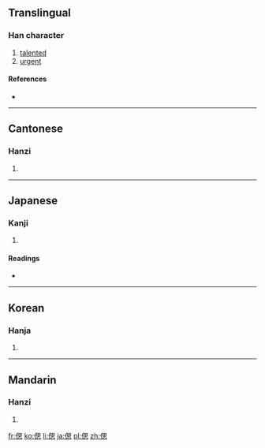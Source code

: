 ==Translingual==

===Han character===
{{Han char|rn=9|rad=人|as=09|sn=11|four=26230|canj=OWP|ids=⿰亻思}}

# [[talented]]
# [[urgent]]

====References====
* {{Han ref|kx=0111.320|dkj=00895|dj=0238.050|hdz=10191.040|uh=5072|ud=20594|bh=D454|bd=54356}}

----

==Cantonese==

===Hanzi===
{{yue-hanzi|jyut=|y=si1}}

# {{defn|lang=yue|sort=人09}}

----

==Japanese==

===Kanji===
{{ja-kanji|grade=|rs=人09}}

# {{defn|lang=ja|sort=人09}}

====Readings====
* {{ja-readings|on=[[し]] (shi), [[さい]] (sai)|kun=[[しのぶ]] (shinobu), [[しのび]] (shinobi)}}

----

==Korean==

===Hanja===
{{ko-hanja|hangeul=시|rv=si|mr=si}}

# {{defn|lang=ko|sort=人09}}

----

==Mandarin==

===Hanzi===
{{cmn-hanzi|pin=[[sī]] ([[si1]])|wg=ssu<sup>1</sup>}}

# {{defn|lang=cmn|sort=人09}}

[[fr:偲]]
[[ko:偲]]
[[li:偲]]
[[ja:偲]]
[[pl:偲]]
[[zh:偲]]